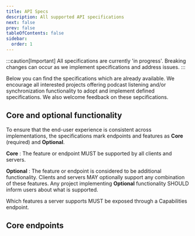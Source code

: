 ```yaml
---
title: API Specs
description: All supported API specifications
next: false
prev: false
tableOfContents: false
sidebar:
  order: 1
---
```


:::caution[Important]
All specifications are currently 'in progress'. Breaking changes can occur as we implement specifications and address issues.
:::

Below you can find the specifications which are already available. We encourage all interested projects offering podcast listening and/or synchronization functionality to adopt and implement defined specifications. We also welcome feedback on these sepcifications.

## Core and optional functionality

To ensure that the end-user experience is consistent across implementations, the specifications mark endpoints and features as **Core** (required) and **Optional**.

**Core**
: The feature or endpoint MUST be supported by all clients and servers.

**Optional**
: The feature or endpoint is considered to be additional functionality. Clients and servers MAY optionally support any combination of these features. Any project implementing **Optional** functionality SHOULD inform users about what is supported.

Which features a server supports MUST be exposed through a Capabilities endpoint.

## Core endpoints

<CardGrid>
  <LinkCard
    title="Subscriptions"
    description="Specs relating to managing subscriptions"
    href="/specs/subscriptions"
  />
</CardGrid>
